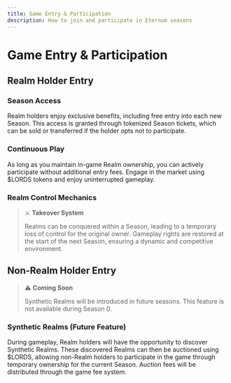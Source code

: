 ```yaml
---
title: Game Entry & Participation
description: How to join and participate in Eternum seasons
---
```


# Game Entry & Participation

## Realm Holder Entry

### Season Access

Realm holders enjoy exclusive benefits, including free entry into each new Season. This access is granted through
tokenized Season tickets, which can be sold or transferred if the holder opts not to participate.

### Continuous Play

As long as you maintain in-game Realm ownership, you can actively participate without additional entry fees. Engage in
the market using $LORDS tokens and enjoy uninterrupted gameplay.

### Realm Control Mechanics

> ⚔️ **Takeover System**
>
> Realms can be conquered within a Season, leading to a temporary loss of control for the original owner. Gameplay
> rights are restored at the start of the next Season, ensuring a dynamic and competitive environment.

## Non-Realm Holder Entry

> ⚠️ **Coming Soon**
>
> Synthetic Realms will be introduced in future seasons. This feature is not available during Season 0.

### Synthetic Realms (Future Feature)

During gameplay, Realm holders will have the opportunity to discover Synthetic Realms. These discovered Realms can then
be auctioned using $LORDS, allowing non-Realm holders to participate in the game through temporary ownership for the
current Season. Auction fees will be distributed through the game fee system.
